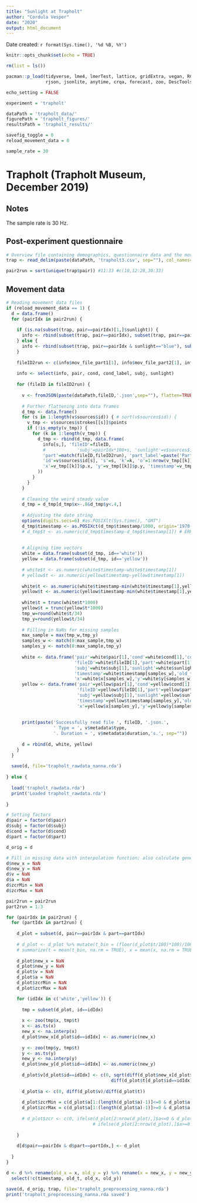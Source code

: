 ```yaml
---
title: "Sunlight at Trapholt"
author: "Cordula Vesper"
date: "2020"
output: html_document
---
```


Date created: `r format(Sys.time(), '%d %B, %Y')`

```r
knitr::opts_chunk$set(echo = TRUE)

rm(list = ls())

pacman::p_load(tidyverse, lme4, lmerTest, lattice, gridExtra, vegan, RColorBrewer, patchwork, 
               rjson, jsonlite, anytime, crqa, forecast, zoo, DescTools)

echo_setting = FALSE

experiment = 'trapholt'

dataPath = 'trapholt_data/'
figurePath = 'trapholt_figures/'
resultsPath = 'trapholt_results/'

savefig_toggle = 0
reload_movement_data = 0

sample_rate = 30
```

# Trapholt (Trapholt Museum, December 2019)

## Notes
The sample rate is 30 Hz. 


## Post-experiment questionnaire

```r
# Overview file containing demographics, questionnaire data and the movement file IDs 
trap <- read_delim(paste(dataPath, 'trapholt3.csv', sep=""), col_names=TRUE, delim=';')
```

```r
pair2run = sort(unique(trap$pair)) #11:33 #c(10,12:28,30:33)

```
 

## Movement data

```r
# Reading movement data files
if (reload_movement_data == 1) {
  d = data.frame()
  for (pairIdx in pair2run) {
    
    if (is.na(subset(trap, pair==pairIdx)[1,]$sunlight)) {
      info <- rbind(subset(trap, pair==pairIdx), subset(trap, pair==pairIdx))
    } else {
      info <- rbind(subset(trap, pair==pairIdx & sunlight=="blue"), subset(trap, pair==pairIdx & sunlight=="red"))
    }
    
    fileID2run <- c(info$mov_file_part1[1], info$mov_file_part2[1], info$mov_file_part3[1])
    
    info <- select(info, pair, cond, cond_label, subj, sunlight)
    
    for (fileID in fileID2run) {
      
      v <- fromJSON(paste(dataPath,fileID,'.json',sep=""), flatten=TRUE)
      
      # Further flattening into data frames
      d_tmp <- data.frame()
      for (s in 1:length(v$sources$id)) { # sort(v$sources$id)) { 
        v_tmp <- v$sources$strokes[[s]]$points
        if (!is_empty(v_tmp)) {
          for (k in 1:length(v_tmp)) {
            d_tmp <- rbind(d_tmp, data.frame(
              info[s,], 'fileID'=fileID, 
              #            'subj'=pairIdx*100+s, 'sunlight'=v$sources$id[s], 
              'part'=match(fileID,fileID2run), 'part_label'=paste('Part',match(fileID,fileID2run)), 
              'id'=v$sources$id[s], 's'=s, 'k'=k, 'o'=1:nrow(v_tmp[[k]]),
              'x'=v_tmp[[k]]$p.x, 'y'=v_tmp[[k]]$p.y, 'timestamp'=v_tmp[[k]]$t
            ))
          }
        }
      }
      
      # Cleaning the weird steady value
      d_tmp = d_tmp[d_tmp$x>-.8&d_tmp$y<.4,] 
      
      # Adjusting the date string
      options(digits.secs=6) #as.POSIXlt(Sys.time(), "GMT")
      d_tmp$timestamp <- as.POSIXct(d_tmp$timestamp/1000, origin='1970-01-01', tz="CET")
      # d_tmp$t <- as.numeric(d_tmp$timestamp-d_tmp$timestamp[1]) # ERROR - YELLOW SEEMS TO START NEGATIVE !!!
      
      
      # Aligning time vectors
      white = data.frame(subset(d_tmp, id=='white'))
      yellow = data.frame(subset(d_tmp, id=='yellow'))
      
      # white$t <- as.numeric(white$timestamp-white$timestamp[1])
      # yellow$t <- as.numeric(yellow$timestamp-yellow$timestamp[1])
      
      white$t <- as.numeric(white$timestamp-min(white$timestamp[1],yellow$timestamp[1]))
      yellow$t <- as.numeric(yellow$timestamp-min(white$timestamp[1],yellow$timestamp[1]))
      
      white$t = trunc(white$t*1000) 
      yellow$t = trunc(yellow$t*1000)
      tmp_w=round(white$t/34)
      tmp_y=round(yellow$t/34)
      
      # Filling in NaNs for missing samples
      max_sample = max(tmp_w,tmp_y) 
      samples_w <- match(0:max_sample,tmp_w)
      samples_y <- match(0:max_sample,tmp_y)
      
      white <- data.frame('pair'=white$pair[1],'cond'=white$cond[1],'cond_label'=white$cond_label[1],
                          'fileID'=white$fileID[1],'part'=white$part[1],'part_label'=white$part_label[1],
                          'subj'=white$subj[1],'sunlight'=white$sunlight[1],'id'=white$id[1],
                          'timestamp'=white$timestamp[samples_w],'old_t'=white$t[samples_w],'t'=c(0:max_sample)*34,
                          'x'=white$x[samples_w],'y'=white$y[samples_w])
      yellow <- data.frame('pair'=yellow$pair[1],'cond'=yellow$cond[1],'cond_label'=yellow$cond_label[1],
                           'fileID'=yellow$fileID[1],'part'=yellow$part[1],'part_label'=yellow$part_label[1],
                           'subj'=yellow$subj[1],'sunlight'=yellow$sunlight[1],'id'=yellow$id[1],
                           'timestamp'=yellow$timestamp[samples_y],'old_t'=yellow$t[samples_y],'t'=c(0:max_sample)*34,
                           'x'=yellow$x[samples_y],'y'=yellow$y[samples_y])
      
      
      print(paste('Successfully read file ', fileID, '.json.', 
                  ' Type = ', v$metadata$type,
                  '. Duration = ', v$metadata$duration,'s.', sep=""))
      
      d = rbind(d, white, yellow)
    } 
  }
  
  save(d, file='trapholt_rawdata_nanna.rda')
  
} else {
  
  load('trapholt_rawdata.rda')
  print('Loaded trapholt_rawdata.rda')
  
}
```

```r
# Setting factors
d$pair = factor(d$pair)
d$subj = factor(d$subj)
d$cond = factor(d$cond)
d$part = factor(d$part)
```

```r
d_orig = d

# Fill in missing data with interpolation function; also calculate general velocity
d$new_x = NaN
d$new_y = NaN
d$v = NaN
d$a = NaN
d$zcrMin = NaN
d$zcrMax = NaN

pair2run = pair2run
part2run = 1:3

for (pairIdx in pair2run) {
  for (partIdx in part2run) {
    
    d_plot = subset(d, pair==pairIdx & part==partIdx)
    
    # d_plot <- d_plot %>% mutate(t_bin = (floor(d_plot$t/100)*100)/1000) %>% group_by(pair,cond,id,t_bin) %>%
    # summarize(t = mean(t_bin, na.rm = TRUE), x = mean(x, na.rm = TRUE), y = mean(y, na.rm = TRUE)) 
    
    d_plot$new_x = NaN
    d_plot$new_y = NaN
    d_plot$v = NaN
    d_plot$a = NaN
    d_plot$zcrMin = NaN
    d_plot$zcrMax = NaN

    for (idIdx in c('white','yellow')) {
      
      tmp = subset(d_plot, id==idIdx)
      
      x <- zoo(tmp$x, tmp$t)
      x <- as.ts(x)
      new_x <- na.interp(x)
      d_plot$new_x[d_plot$id==idIdx] <- as.numeric(new_x)
      
      y <- zoo(tmp$y, tmp$t)
      y <- as.ts(y)
      new_y <- na.interp(y)
      d_plot$new_y[d_plot$id==idIdx] <- as.numeric(new_y)
      
      d_plot$v[d_plot$id==idIdx] <- c(0, sqrt(diff(d_plot$new_x[d_plot$id==idIdx])^2 + diff(d_plot$new_y[d_plot$id==idIdx])^2) / 
                                        diff(d_plot$t[d_plot$id==idIdx]) )
      
      d_plot$a <- c(0, diff(d_plot$v)/diff(d_plot$t))
      
      d_plot$zcrMin = c(d_plot$a[1:(length(d_plot$a)-1)]<=0 & d_plot$a[2:length(d_plot$a)]>0, 0)
      d_plot$zcrMax = c(d_plot$a[1:(length(d_plot$a)-1)]>=0 & d_plot$a[2:length(d_plot$a)]<0, 0)
      
      # d_plot$zcr <- c(0, ifelse(d_plot[2:nrow(d_plot),]$a<=0 & d_plot[1:nrow(d_plot)-1,]$a>0,1,
                                 # ifelse(d_plot[2:nrow(d_plot),]$a>=0 & d_plot[1:nrow(d_plot)-1,]$a<0,2,0)))
      
    }
    
    d[d$pair==pairIdx & d$part==partIdx,] <- d_plot
    
  }
}

d <- d %>% rename(old_x = x, old_y = y) %>% rename(x = new_x, y = new_y) %>% 
  select(!c(timestamp, old_t, old_x, old_y))
```

```r
save(d, d_orig, trap, file='trapholt_preprocessing_nanna.rda')
print('trapholt_preprocessing_nanna.rda saved')
```
